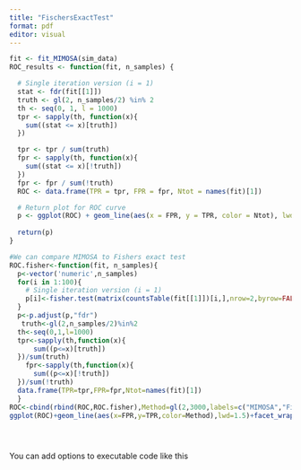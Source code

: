 ---
title: "FischersExactTest"
format: pdf
editor: visual
---

```{r}
fit <- fit_MIMOSA(sim_data)
ROC_results <- function(fit, n_samples) {

  # Single iteration version (i = 1)
  stat <- fdr(fit[[1]])
  truth <- gl(2, n_samples/2) %in% 2
  th <- seq(0, 1, l = 1000)
  tpr <- sapply(th, function(x){
    sum((stat <= x)[truth])
  })

  tpr <- tpr / sum(truth)
  fpr <- sapply(th, function(x){
    sum((stat <= x)[!truth])
  })
  fpr <- fpr / sum(!truth)
  ROC <- data.frame(TPR = tpr, FPR = fpr, Ntot = names(fit)[1])

  # Return plot for ROC curve
  p <- ggplot(ROC) + geom_line(aes(x = FPR, y = TPR, color = Ntot), lwd = 1.5) + theme_bw()
  
  return(p)
} 

#We can compare MIMOSA to Fishers exact test 
ROC.fisher<-function(fit, n_samples){
  p<-vector('numeric',n_samples)
  for(i in 1:100){
    # Single iteration version (i = 1)
    p[i]<-fisher.test(matrix(countsTable(fit[[1]])[i,],nrow=2,byrow=FALSE),alternative="less")$p
  }
  p<-p.adjust(p,"fdr")
   truth<-gl(2,n_samples/2)%in%2
  th<-seq(0,1,l=1000)
  tpr<-sapply(th,function(x){
      sum((p<=x)[truth])
  })/sum(truth)
    fpr<-sapply(th,function(x){
      sum((p<=x)[!truth])
  })/sum(!truth)
  data.frame(TPR=tpr,FPR=fpr,Ntot=names(fit)[1])
  }
ROC<-cbind(rbind(ROC,ROC.fisher),Method=gl(2,3000,labels=c("MIMOSA","Fisher")))
ggplot(ROC)+geom_line(aes(x=FPR,y=TPR,color=Method),lwd=1.5)+facet_wrap(~Ntot)+theme_bw()





```

You can add options to executable code like this

```{r}

```
